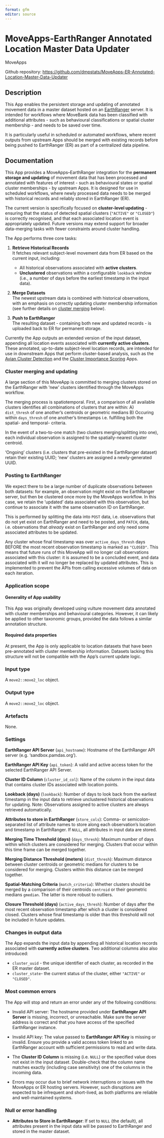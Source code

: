 ```yaml
---
format: gfm
editor: source
---
```


# MoveApps-EarthRanger Annotated Location Master Data Updater

MoveApps

Github repository: <https://github.com/dmpstats/MoveApps-ER-Annotated-Location-Master-Data-Updater>

## Description

This App enables the persistent storage and updating of annotated movement data in a master dataset hosted on an [EarthRanger](https://www.earthranger.com/) server. It is intended for workflows where MoveBank data has been classified with additional attributes - such as behavioural classifications or spatial cluster membership - and needs to be saved over time.

It is particularly useful in scheduled or automated workflows, where recent outputs from upstream Apps should be merged with existing records before being pushed to EarthRanger (ER) as part of a centralized data pipeline.

## Documentation

This App provides a MoveApps–EarthRanger integration for the **permanent storage and updating** of movement data that has been processed and annotated with features of interest - such as behavioural states or spatial cluster memberships - by upstream Apps. It is designed for use in scheduled workflows, where newly processed data needs to be merged with historical records and reliably stored in EarthRanger (ER).

The current version is specifically focused on **cluster-level updating** - ensuring that the status of detected spatial clusters (`"ACTIVE"` or `"CLOSED"`) is correctly recognised, and that each associated location event is appropriately updated. Future versions may extend support for broader data-merging tasks with fewer constraints around cluster handling.

The App performs three core tasks:

1.  **Retrieve Historical Records**\
    It fetches relevant subject-level movement data from ER based on the current input, including:

    -   All historical observations associated with **active clusters**.
    -   **Unclustered** observations within a configurable `lookback` window (i.e., a number of days before the earliest timestamp in the input data).

2.  **Merge Datasets**\
    The newest upstream data is combined with historical observations, with an emphasis on correctly updating cluster membership information (see further details on [cluster merging](#cluster-merging-and-updating) below).

3.  **Push to EarthRanger**\
    The resulting dataset - containing both new and updated records - is uploaded back to ER for permanent storage.

Currently the App outputs an extended version of the input dataset, appending all location events associated with **currently active clusters**. These annotated, up-to-date subject-level location records, are intended for use in downstream Apps that perform cluster-based analysis, such as the [Avian Cluster Detection](https://www.moveapps.org/apps/browser/81f41b8f-0403-4e9f-bc48-5a064e1060a2) and the [Cluster Importance Scoring](https://www.moveapps.org/apps/browser/e8f5b376-0858-4206-9861-e2cd5fcc8c41) Apps.

### Cluster merging and updating {#cluster-merging-and-updating}

A large section of this MoveApp is committed to merging clusters stored on the EarthRanger with 'new' clusters identified through the MoveApps workflow.

The merging process is spatiotemporal. First, a comparison of all available clusters identifies all combinations of clusters that are within: A) `dist_thresh` of one another's centroids or geometric medians B) Occuring within `days_thresh` of one another's timestamps i.e. fulfilling both the spatial- and temporal- criteria.

In the event of a two-to-one match (two clusters merging/splitting into one), each individual observation is assigned to the spatially-nearest cluster centroid.

'Ongoing' clusters (i.e. clusters that pre-existed in the EarthRanger dataset) retain their existing UUID; 'new' clusters are assigned a newly-generated UUID.

### Posting to EarthRanger

We expect there to be a large number of duplicate observations between both datasets: for example, an observation might exist on the EarthRanger server, but then be clustered once more by the MoveApps workflow. In this case, we retain the 'updated' data associated with this observation, but continue to associate it with the same observation ID on EarthRanger.

This is performed by splitting the data into `POST` data, i.e. observations that do not yet exist on EarthRanger and need to be posted, and `PATCH`, data, i.e. observations that *already* exist on EarthRanger and only need some associated attributes to be updated.

Any cluster whose final timestamp was over `active_days_thresh` days BEFORE the most recent observation timestamp is marked as `"CLOSED"`. This means that future runs of this MoveApp will no longer call observations associated with this cluster: it is assumed to be a concluded event, and data associated with it will no longer be replaced by updated attributes. This is implemented to prevent the APIs from calling excessive volumes of data on each iteration.

### Application scope

#### Generality of App usability

This App was originally developed using vulture movement data annotated with cluster memberships and behavioural categories. However, it can likely be applied to other taxonomic groups, provided the data follows a similar annotation structure.

#### Required data properties

At present, the App is only applicable to location datasets that have been pre-annotated with cluster membership information. Datasets lacking this structure will not be compatible with the App's current update logic.

### Input type

A `move2::move2_loc` object.

### Output type

A `move2::move2_loc` object.

### Artefacts

None.

### Settings

**EarthRanger API Server** (`api_hostname`): Hostname of the EarthRanger API server (e.g. 'sandbox.pamdas.org').

**EarthRanger API Key** (`api_token`): A valid and active access token for the selected EarthRanger API Server.

**Cluster ID Column** (`cluster_id_col`): Name of the column in the input data that contains cluster IDs associated with location points.

**Lookback (days)** (`lookback`): Number of days to look back from the earliest timestamp in the input data to retrieve unclustered historical observations for updating. Note: Observations assigned to active clusters are always retrieved automatically.

**Attributes to store in EarthRanger** (`store_cols`): Comma- or semicolon-separated list of attribute names to store along each observation's location and timestamp in EarthRanger. If `NULL`, all attributes in input data are stored.

**Merging Time Threshold (days)** (`days_thresh`): Maximum number of days within which clusters are considered for merging. Clusters that occur within this time frame can be merged together.

**Merging Distance Threshold (meters)** (`dist_thresh`): Maximum distance between cluster centroids or geometric medians for clusters to be considered for merging. Clusters within this distance can be merged together.

**Spatial-Matching Criteria** (`match_criteria`): Whether clusters should be merged by a comparison of their centroids `centroid` or their geometric medians `gmedian`. The latter is more robust to outliers.

**Closure Threshold (days)** (`active_days_thresh`): Number of days after the most recent observation timestamp after which a cluster is considered closed. Clusters whose final timestamp is older than this threshold will not be included in future updates.

### Changes in output data

The App expands the input data by appending all historical location records associated with **currently active clusters**. Two additional columns also also introduced:

-   `cluster_uuid` - the unique identifier of each cluster, as recorded in the ER master dataset.
-   `cluster_state`- the current status of the cluster, either `"ACTIVE"` or `"CLOSED"`.

### Most common errors

The App will stop and return an error under any of the following conditions:

-   Invalid API server: The hostname provided under **EarthRanger API Server** is missing, incorrect, or unreachable. Make sure the server address is correct and that you have access of the specified EarthRanger instance.

-   Invalid API key: The value passed to **EarthRanger API Key** is missing or invalid. Ensure you provide a valid access token linked to an EarthRanger account with sufficient permissions to read and write data.

-   The **Cluster ID Column** is missing (i.e. `NULL`) or the specified value does not exist in the input dataset. Double-check that the column name matches exactly (including case sensitivity) one of the columns in the incoming data.

-   Errors may occur due to brief network interruptions or issues with the MoveApps or ER hosting servers. However, such disruptions are expected to be infrequent and short-lived, as both platforms are reliable and well-maintained systems.

### Null or error handling

-   **Attributes to Store in EarthRanger**: If set to `NULL` (the default), all attributes present in the input data will be passed to EarthRanger and stored in the master dataset.
